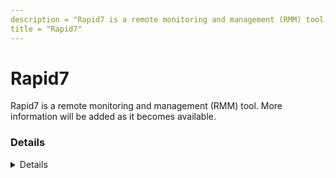 ```yaml
---
description = "Rapid7 is a remote monitoring and management (RMM) tool. More information will be added as it becomes available."
title = "Rapid7"
---
```




# Rapid7

Rapid7 is a remote monitoring and management (RMM) tool. More information will be added as it becomes available.

### Details
<Details author={""}
         category={""}
         created={""}
         website={""}
         lastModified={"2024-02-14"}
         privileges={""}
         free={ false }
         verification={ false }
/>

#### Installation Paths
<Card code={ ["ir_agent.exe", "rapid7_agent_core.exe", "rapid7_endpoint_broker.exe"] }/>





### Forensic Artifacts




#### Network Artifacts
<EuiSpacer size="xl"/>
<NetworkArtifactsTable data={ [{"Description": "Known remote domains", "Domains": ["*.analytics.insight.rapid7.com", "*.endpoint.ingress.rapid7.com"], "Ports": []}] }/>




### Detections
- Detects potential network activity of Rapid7 RMM tool
  - [Sigma Rule](https://github.com/magicsword-io/LOLRMM/blob/main/detections/sigma/rapid7_network_sigma.yml)
- Detects potential processes activity of Rapid7 RMM tool
  - [Sigma Rule](https://github.com/magicsword-io/LOLRMM/blob/main/detections/sigma/rapid7_processes_sigma.yml)

### References
- [https://docs.rapid7.com/insightvm/configure-communications-with-the-insight-platform/](https://docs.rapid7.com/insightvm/configure-communications-with-the-insight-platform/)

